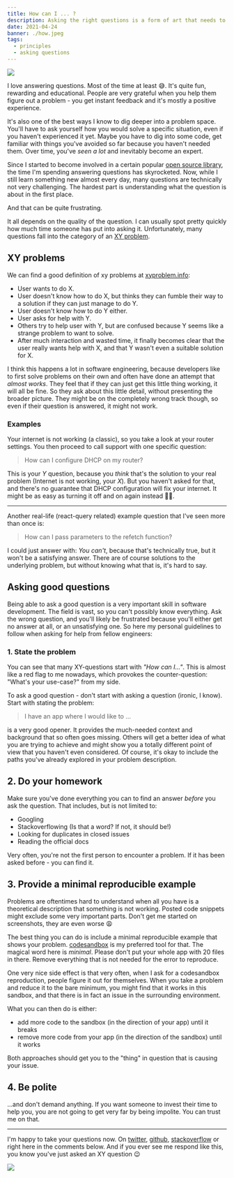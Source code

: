 ```yaml
---
title: How can I ... ?
description: Asking the right questions is a form of art that needs to be mastered.
date: 2021-04-24
banner: ./how.jpeg
tags:
  - principles
  - asking questions
---
```



<img src="./how.jpeg" />

<Attribution name="Emily Morter" url="https://unsplash.com/@emilymorter" />

I love answering questions. Most of the time at least 😅. It's quite fun, rewarding and educational. People are very grateful when you help them figure out a problem - you get instant feedback and it's mostly a positive experience.

It's also one of the best ways I know to dig deeper into a problem space. You'll have to ask yourself how you would solve a specific situation, even if you haven't experienced it yet. Maybe you have to dig into some code, get familiar with things you've avoided so far because you haven't needed them. Over time, you've _seen a lot_ and inevitably become an expert.

Since I started to become involved in a certain popular [open source library](https://react-query.tanstack.com/), the time I'm spending answering questions has skyrocketed. Now, while I still learn something new almost every day, many questions are technically not very challenging. The hardest part is understanding what the question is about in the first place.

And that can be quite frustrating.

It all depends on the quality of the question. I can usually spot pretty quickly how much time someone has put into asking it. Unfortunately, many questions fall into the category of an [XY problem](https://en.wikipedia.org/wiki/XY_problem).

## XY problems

We can find a good definition of xy problems at [xyproblem.info](https://xyproblem.info/):

- User wants to do X.
- User doesn't know how to do X, but thinks they can fumble their way to a solution if they can just manage to do Y.
- User doesn't know how to do Y either.
- User asks for help with Y.
- Others try to help user with Y, but are confused because Y seems like a strange problem to want to solve.
- After much interaction and wasted time, it finally becomes clear that the user really wants help with X, and that Y wasn't even a suitable solution for X.

I think this happens a lot in software engineering, because developers like to first solve problems on their own and often have done an attempt that _almost works_. They feel that if they can just get this little thing working, it will all be fine. So they ask about this little detail, without presenting the broader picture. They might be on the completely wrong track though, so even if their question is answered, it might not work.

### Examples

Your internet is not working (a classic), so you take a look at your router settings. You then proceed to call support with one specific question:

> How can I configure DHCP on my router?

This is your _Y_ question, because you _think_ that's the solution to your real problem (Internet is not working, your _X_). But you haven't asked for that, and there's no guarantee that DHCP configuration will fix your internet. It might be as easy as turning it off and on again instead 🤷‍♂️.

---

Another real-life (react-query related) example question that I've seen more than once is:

> How can I pass parameters to the refetch function?

I could just answer with: _You can't_, because that's technically true, but it won't be a satisfying answer. There are of course solutions to the underlying problem, but without knowing what that is, it's hard to say.

## Asking good questions

Being able to ask a good question is a very important skill in software development. The field is vast, so you can't possibly know everything. Ask the wrong question, and you'll likely be frustrated because you'll either get no answer at all, or an unsatisfying one. So here my personal guidelines to follow when asking for help from fellow engineers:

### 1. State the problem

You can see that many XY-questions start with _"How can I..."_. This is almost like a red flag to me nowadays, which provokes the counter-question: "What's your use-case?" from my side.

To ask a good question - don't start with asking a question (ironic, I know). Start with stating the problem:

> I have an app where I would like to ...

is a very good opener. It provides the much-needed context and background that so often goes missing. Others will get a better idea of what you are trying to achieve and might show you a totally different point of view that you haven't even considered. Of course, it's okay to include the paths you've already explored in your problem description.

## 2. Do your homework

Make sure you've done everything you can to find an answer _before_ you ask the question. That includes, but is not limited to:

- Googling
- Stackoverflowing (Is that a word? If not, it should be!)
- Looking for duplicates in closed issues
- Reading the official docs

Very often, you're not the first person to encounter a problem. If it has been asked before - you can find it.

## 3. Provide a minimal reproducible example

Problems are oftentimes hard to understand when all you have is a theoretical description that something is not working. Posted code snippets might exclude some very important parts. Don't get me started on screenshots, they are even worse 😩

The best thing you can do is include a minimal reproducible example that shows your problem. [codesandbox](http://codesandbox.io/) is my preferred tool for that. The magical word here is _minimal_. Please don't put your whole app with 20 files in there. Remove everything that is not needed for the error to reproduce.

One very nice side effect is that very often, when I ask for a codesandbox reproduction, people figure it out for themselves. When you take a problem and reduce it to the bare minimum, you might find that it works in this sandbox, and that there is in fact an issue in the surrounding environment.

What you can then do is either:

- add more code to the sandbox (in the direction of your app) until it breaks
- remove more code from your app (in the direction of the sandbox) until it works

Both approaches should get you to the "thing" in question that is causing your issue.

## 4. Be polite

...and don't demand anything. If you want someone to invest their time to help you, you are not going to get very far by being impolite. You can trust me on that.

---

I'm happy to take your questions now. On [twitter](https://twitter.com/tkdodo), [github](https://github.com/tkdodo), [stackoverflow](https://stackoverflow.com/users/8405310/tkdodo) or right here in the comments below. And if you ever see me respond like this, you know you've just asked an XY question 😉

<img src="./use-case.png" />

<Comments withSeparator={false} />
